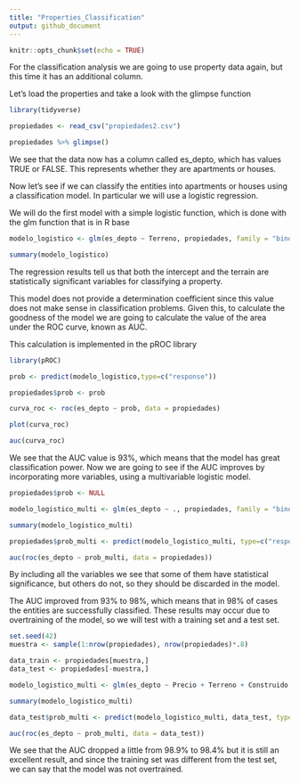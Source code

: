 ```yaml
---
title: "Properties_Classification"
output: github_document
---
```


```r
knitr::opts_chunk$set(echo = TRUE)
```

For the classification analysis we are going to use property data again, but this time it has an additional column.

Let's load the properties and take a look with the glimpse function

```r
library(tidyverse)

propiedades <- read_csv("propiedades2.csv")

propiedades %>% glimpse()
```

We see that the data now has a column called es_depto, which has values TRUE or FALSE. This represents whether they are apartments or houses.

Now let's see if we can classify the entities into apartments or houses using a classification model. In particular we will use a logistic regression.

We will do the first model with a simple logistic function, which is done with the glm function that is in R base

```r
modelo_logistico <- glm(es_depto ~ Terreno, propiedades, family = "binomial")

summary(modelo_logistico)
```

The regression results tell us that both the intercept and the terrain are statistically significant variables for classifying a property.

This model does not provide a determination coefficient since this value does not make sense in classification problems. Given this, to calculate the goodness of the model we are going to calculate the value of the area under the ROC curve, known as AUC.

This calculation is implemented in the pROC library

```r
library(pROC)

prob <- predict(modelo_logistico,type=c("response"))

propiedades$prob <- prob

curva_roc <- roc(es_depto ~ prob, data = propiedades)

plot(curva_roc)    

auc(curva_roc)
```

We see that the AUC value is 93%, which means that the model has great classification power. Now we are going to see if the AUC improves by incorporating more variables, using a multivariable logistic model.

```r
propiedades$prob <- NULL

modelo_logistico_multi <- glm(es_depto ~ ., propiedades, family = "binomial")

summary(modelo_logistico_multi)

propiedades$prob_multi <- predict(modelo_logistico_multi, type=c("response"))

auc(roc(es_depto ~ prob_multi, data = propiedades))
```

By including all the variables we see that some of them have statistical significance, but others do not, so they should be discarded in the model.

The AUC improved from 93% to 98%, which means that in 98% of cases the entities are successfully classified. These results may occur due to overtraining of the model, so we will test with a training set and a test set.

```r
set.seed(42)
muestra <- sample(1:nrow(propiedades), nrow(propiedades)*.8)

data_train <- propiedades[muestra,]
data_test <- propiedades[-muestra,]

modelo_logistico_multi <- glm(es_depto ~ Precio + Terreno + Construido + Año_Construccion + colegio_15m, data_train, family = "binomial")

summary(modelo_logistico_multi)

data_test$prob_multi <- predict(modelo_logistico_multi, data_test, type=c("response"))

auc(roc(es_depto ~ prob_multi, data = data_test))
```

We see that the AUC dropped a little from 98.9% to 98.4% but it is still an excellent result, and since the training set was different from the test set, we can say that the model was not overtrained.
